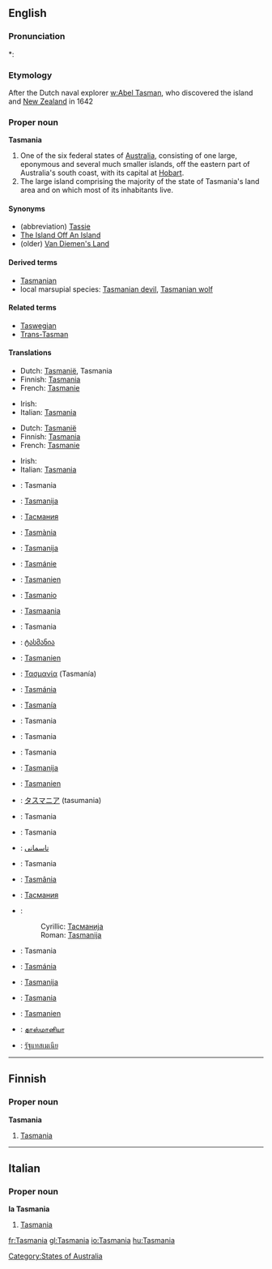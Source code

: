 ==English==
{{wikipedia|Tasmania}}

===Pronunciation===
*: {{rhymes|eɪniə}}

===Etymology===
After the Dutch naval explorer [[w:Abel Tasman]], who discovered the island and [[New Zealand]] in 1642

===Proper noun===
'''Tasmania'''

# One of the six federal states of [[Australia]], consisting of one large, eponymous and several much smaller islands, off the eastern part of Australia's south coast, with its capital at [[Hobart]].
# The large island comprising the majority of the state of Tasmania's land area and on which most of its inhabitants live.

====Synonyms====
* (abbreviation) [[Tassie]] {{italbrac|colloquial}}
* [[The Island Off An Island]] {{italbrac|colloquial}}
* (older) [[Van Diemen's Land]]

====Derived terms====
* [[Tasmanian]]
* local marsupial species: [[Tasmanian devil]], [[Tasmanian wolf]]

====Related terms====
* [[Taswegian]] {{italbrac|colloquial}}
* [[Trans-Tasman]] {{italbrac|colloquial}}

====Translations====
{{trans-top|Australian state}}
* Dutch: [[Tasmanië]], Tasmania
* Finnish: [[Tasmania#Finnish|Tasmania]]
* French: [[Tasmanie]]
{{trans-mid}}
* Irish: {{t|ga|Tasmáin|f|alt=an Tasmáin}}
* Italian: [[Tasmania#Italian|Tasmania]]
{{trans-bottom}}

{{trans-top|island comprising majority of state}}
* Dutch: [[Tasmanië]]
* Finnish: [[Tasmania#Finnish|Tasmania]]
* French: [[Tasmanie]]
{{trans-mid}}
* Irish: {{t|ga|Tasmáin|f|alt=an Tasmáin}}
* Italian: [[Tasmania#Italian|Tasmania]]
{{trans-bottom}}

{{checktrans-top}}
* {{ttbc|Basque}}: Tasmania
* {{ttbc|Bosnian}}: [[Tasmanija]]
* {{ttbc|Bulgarian}}: [[Тасмания]]
* {{ttbc|Catalan}}: [[Tasmània]]
* {{ttbc|Croatian}}: [[Tasmanija]]
* {{ttbc|Czech}}: [[Tasmánie]]
* {{ttbc|Danish}}: [[Tasmanien]]
* {{ttbc|Esperanto}}: [[Tasmanio]]
* {{ttbc|Estonian}}: [[Tasmaania]]
* {{ttbc|Galician}}: Tasmania
* {{ttbc|Georgian}}: [[ტასმანია]]
* {{ttbc|German}}: [[Tasmanien]]
* {{ttbc|Greek}}: [[Τασμανία]] (Tasmanía)
* {{ttbc|Hungarian}}: [[Tasmánia]]
* {{ttbc|Icelandic}}: [[Tasmanía]]
* {{ttbc|Ido}}: Tasmania
* {{ttbc|Indonesian}}: Tasmania
* {{ttbc|Interlingua}}: Tasmania
{{checktrans-mid}}
* {{ttbc|Lithuanian}}: [[Tasmanija]]
* {{ttbc|Luxembourgish}}: [[Tasmanien]]
* {{ttbc|Japanese}}: [[タスマニア]] (tasumania)
* {{ttbc|Norwegian}}: Tasmania
* {{ttbc|Norwegian Nynorsk}}: Tasmania
* {{ttbc|Persian}}: [[تاسمانی]]
* {{ttbc|Polish}}: Tasmania
* {{ttbc|Portuguese}}: [[Tasmânia]]
* {{ttbc|Russian}}: [[Тасмания]]
* {{ttbc|Serbian}}:
*: Cyrillic: [[Тасманија]] {{f}}
*: Roman: [[Tasmanija]] {{f}}
* {{ttbc|Sicilian}}: Tasmania
* {{ttbc|Slovak}}: [[Tasmánia]]
* {{ttbc|Slovene}}: [[Tasmanija]]
* {{ttbc|Spanish}}: [[#Spanish|Tasmania]]
* {{ttbc|Swedish}}: [[Tasmanien]]
* {{ttbc|Tamil}}: [[தாஸ்மானியா]]
* {{ttbc|Thai}}: [[รัฐแทสเมเนีย]]
{{checktrans-bottom}}

[[Category:States of Australia]]

----

==Finnish==

===Proper noun===
'''Tasmania'''

# [[Tasmania#English|Tasmania]]

----

==Italian==

===Proper noun===
'''la Tasmania'''

# [[Tasmania#English|Tasmania]]

[[fr:Tasmania]]
[[gl:Tasmania]]
[[io:Tasmania]]
[[hu:Tasmania]]
